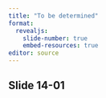 ```yaml
---
title: "To be determined"
format: 
  revealjs:
    slide-number: true
    embed-resources: true
editor: source
---
```


## Slide 14-01

::: notes

:::

